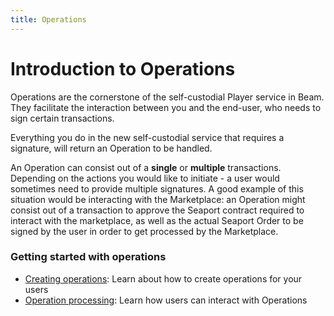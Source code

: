 ```yaml
---
title: Operations
---
```


# Introduction to Operations

Operations are the cornerstone of the self-custodial Player service in Beam. They facilitate the interaction between you and the end-user, who needs to sign certain transactions.

Everything you do in the new self-custodial service that requires a signature, will return an Operation to be handled.

An Operation can consist out of a **single** or **multiple** transactions. Depending on the actions you would like to initiate - a user would sometimes need to provide multiple signatures. A good example of this situation would be interacting with the Marketplace: an Operation might consist out of a transaction to approve the Seaport contract required to interact with the marketplace, as well as the actual Seaport Order to be signed by the user in order to get processed by the Marketplace.

### Getting started with operations

- [Creating operations](creating-operations): Learn about how to create operations for your users
- [Operation processing](processing-operations): Learn how users can interact with Operations
